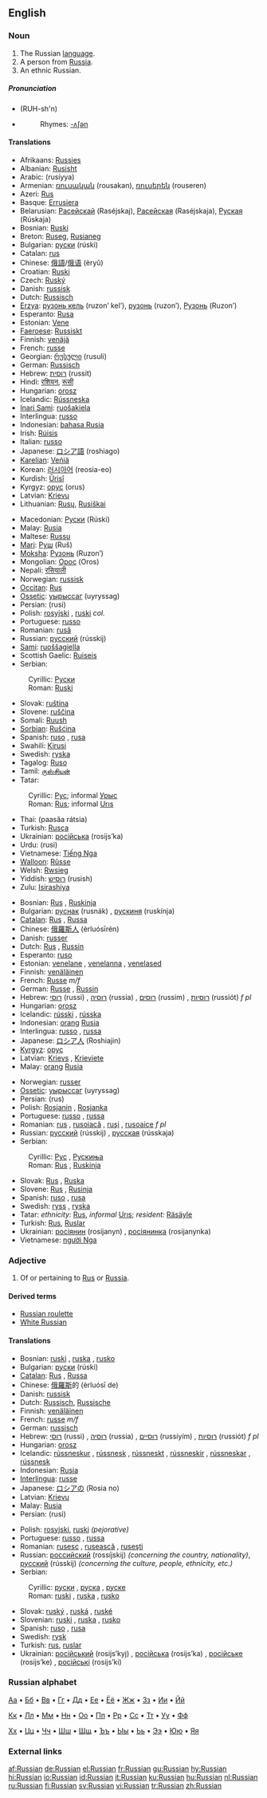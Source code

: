 {{interwiktionary|code=ru}}
==English==
{{wikipedia}}

===Noun===
{{en-noun}}

# The Russian [[language]].
# A person from [[Russia]].
# An ethnic Russian.

=====Pronunciation=====
* {{IPA|/'rʌʃ(ə)n/}}  (RUH-sh'n)
*{{audio|en-us-Russian.ogg|Audio (US)}}
*:Rhymes: [[Rhymes:English:-ʌʃən|-ʌʃən]]

====Translations====
{{trans-top|the Russian language}}
*Afrikaans: [[Russies]]
*Albanian: [[Rusisht]]
*Arabic: {{ARchar|[[روسية]]}} (rusíyya) {{f}}
*Armenian: [[ռուսական]] (rousakan), [[ռուսերեն]] (rouseren)
*Azeri: [[Rus]]
*Basque: [[Errusiera]]
*Belarusian: [[Расейскай]] (Raséjskaj), [[Расейская]] (Raséjskaja), [[Руская]] (Rúskaja)
*Bosnian: [[Ruski]] {{m}}
*Breton: [[Ruseg]], [[Rusianeg]]
*Bulgarian: [[руски]] (rúski) {{m}}
*Catalan: [[rus]] {{m}}
*Chinese: [[俄語]]/[[俄语]] (èryǔ)
*Croatian: [[Ruski]] {{m}}
*Czech: [[Ruský]]
*Danish: [[russisk]]
*Dutch: [[Russisch]]
*[[Erzya]]: [[рузонь кель]] (ruzon’ kel’), [[рузонь]] (ruzon’), [[Рузонь]] (Ruzon’)
*Esperanto: [[Rusa]]
*Estonian: [[Vene]]
*[[Faeroese]]: [[Russiskt]]
*Finnish: [[venäjä]]
*French: [[russe]] {{m}}
*Georgian: [[რუსული]] (rusuli)
*German: [[Russisch]] {{n}}
*Hebrew: [[רוסית]] (russit)
*Hindi: [[रशियन]], [[रूसी]] <!--Transliteration needed.-->
*Hungarian: [[orosz]]
*Icelandic: [[Rússneska]]
*[[Inari Sami]]: [[ruošakiela]]
*Interlingua: [[russo]]
*Indonesian: [[bahasa Rusia]]
*Irish: [[Rúisis]]
*Italian: [[russo]]
*Japanese: [[ロシア語]] (roshiago)
*[[Karelian]]: [[Veńiä]]
*Korean: [[러시아어]] (reosia-eo)
*Kurdish: [[Ûrisî]]
*Kyrgyz: [[орус]] (orus)
*Latvian: [[Krievu]]
*Lithuanian: [[Rusų]], [[Rusiškai]]
{{trans-mid}}
*Macedonian: [[Руски]] (Rúski)
*Malay: [[Rusia]]
*Maltese: [[Russu]]
*[[Mari]]: [[Руш]] (Ruš)
*[[Moksha]]: [[Рузонь]] (Ruzon’)
*Mongolian: [[Орос]] (Oros)
*Nepali: [[रसियाली]]
*Norwegian: [[russisk]]
*[[Occitan]]: [[Rus]]
*[[Ossetic]]: [[уырыссаг]] (uyryssag)
*Persian: {{FAchar|[[روسی]]}} (rusi)
*Polish: [[rosyjski]] {{m}}, [[ruski]] {{m}} ''col.''
*Portuguese: [[russo]] {{m}}
*Romanian: [[rusă]] {{f}}
*Russian: [[русский]] (rússkij) {{m}}
*[[Sami]]: [[ruoššagiella]]
*Scottish Gaelic: [[Ruiseis]] {{f}}
*Serbian:
:Cyrillic: [[Руски]] {{m}}
:Roman: [[Ruski]] {{m}}
*Slovak: [[ruština]] {{f}}
*Slovene: [[ruščina]] {{f}}
*Somali: [[Ruush]]
*[[Sorbian]]: [[Rušćina]]
*Spanish: [[ruso]] {{m}} , [[rusa]] {{f}}
*Swahili: [[Kirusi]]
*Swedish: [[ryska]]
*Tagalog: [[Ruso]]
*Tamil: [[ருஸ்சியன்]]
*Tatar:
:Cyrillic: [[Рус]]; informal [[Урыс]]
:Roman: [[Rus]]; informal [[Urıs]]
*Thai: {{THchar|[[ภาษารัสเซีย]]}} (paasăa rátsia)
*Turkish: [[Rusça]]
*Ukrainian: [[російська]] (rosijs’ka)
*Urdu: {{URchar|[[روسی]]}} (rusi)
*Vietnamese: [[Tiếng Nga]]
*[[Walloon]]: [[Rûsse]]
*Welsh: [[Rwsieg]]
*Yiddish: [[רוסיש]] (rusish)
*Zulu: [[Isirashiya]]
{{trans-bottom}}

{{trans-top|a person from Russia}}
*Bosnian: [[Rus]] {{m}}, [[Ruskinja]] {{f}}
*Bulgarian: [[руснак]] (rusnák) {{m}}, [[рускиня]] (ruskínja) {{f}}
*[[Catalan]]: [[Rus]] {{m}}, [[Russa]] {{f}}
*Chinese: [[俄羅斯人]] (èrluósīrén)
*Danish: [[russer]]
*Dutch: [[Rus]] {{m}}, [[Russin]] {{f}}
*Esperanto: [[ruso]]
*Estonian: [[venelane]] {{m}}, [[venelanna]] {{f}}, [[venelased]] {{p}}
*Finnish: [[venäläinen]]
*French: [[Russe]] ''m/f''
*German: [[Russe]] {{m}}, [[Russin]] {{f}}
*Hebrew: [[רוסי]] (russi) {{m}}, [[רוסיה]] (russia) {{f}}, [[רוסים]] (russim) {{p}}, [[רוסיות]] (russiót) ''f pl''
*Hungarian: [[orosz]]
*Icelandic: [[rússki]] {{m}}, [[rússka]] {{f}}
*Indonesian: [[orang]] [[Rusia]]
*Interlingua: [[russo]] {{m}}, [[russa]] {{f}}
*Japanese: [[ロシア人]] (Roshiajin)
*[[Kyrgyz]]: [[орус]]
*Latvian: [[Krievs]] {{m}}, [[Krieviete]] {{f}}
*Malay: [[orang]] [[Rusia]]
{{trans-middle}}
*Norwegian: [[russer]]
*[[Ossetic]]: [[уырыссаг]] (uyryssag)
*Persian: {{FAchar|[[روس]]}} (rus)
*Polish: [[Rosjanin]] {{m}}, [[Rosjanka]] {{f}}
*Portuguese: [[russo]] {{m}}, [[russa]] {{f}}
*Romanian: [[rus]] {{m}}, [[rusoiacă]] {{f}}, [[ruşi]] {{p}}, [[rusoaice]] ''f pl''
*Russian: [[русский]] (rússkij) {{m}}, [[русская]] (rússkaja) {{f}}
*Serbian:
:Cyrillic: [[Рус]] {{m}}, [[Рускиња]] {{f}}
:Roman: [[Rus]] {{m}}, [[Ruskinja]] {{f}}
*Slovak: [[Rus]] {{m}}, [[Ruska]] {{f}}
*Slovene: [[Rus]] {{m}}, [[Rusinja]] {{f}}
*Spanish: [[ruso]] {{m}}, [[rusa]] {{f}}
*Swedish: [[ryss]] {{m}}, [[ryska]] {{f}}
*Tatar: ''ethnicity:'' [[Rus]], ''informal'' [[Urıs]]; ''resident:'' [[Räsäyle]]
*Turkish: [[Rus]], [[Ruslar]] {{p}}
*Ukrainian: [[росіянин]] (rosijanyn) {{m}}, [[росіянинка]] (rosijanynka) {{f}}
*Vietnamese: [[người Nga]]
{{trans-bottom}}

===Adjective===
{{en-adj}}

# Of or pertaining to [[Rus]] or [[Russia]].

====Derived terms====
*[[Russian roulette]]
*[[White Russian]]

====Translations====
{{top}}
*Bosnian: [[ruski]] {{m}}, [[ruska]] {{f}}, [[rusko]] {{n}}
*Bulgarian: [[руски]] (rúski) {{m}}
*[[Catalan]]: [[Rus]] {{m}}, [[Russa]] {{f}}
*Chinese: [[俄羅斯]]的 (èrluósī de)
*Danish: [[russisk]]
*Dutch: [[Russisch]], [[Russische]]
*Finnish: [[venäläinen]]
*French: [[russe]] ''m/f''
*German: [[russisch]]
*Hebrew: [[רוסי]] (russi) {{m}}, [[רוסיה]] (russia) {{f}}, [[רוסיים]] (russiyím) {{p}}, [[רוסיות]] (russiót) ''f pl''
*Hungarian: [[orosz]]
*Icelandic: [[rússneskur]] {{m}}, [[rússnesk]] {{f}}, [[rússneskt]] {{n}}, [[rússneskir]] {{m}} {{p}}, [[rússneskar]] {{f}} {{p}}, [[rússnesk]] {{n}} {{p}}
*Indonesian: [[Rusia]]
*[[Interlingua]]: [[russe]]
*Japanese: [[ロシア]]の (Rosia no)
*Latvian: [[Krievu]]
*Malay: [[Rusia]]
*Persian: {{FAchar|[[روسی]]}} (rusi)
{{mid}}
*Polish: [[rosyjski]], [[ruski]] ''(pejorative)''
*Portuguese: [[russo]] {{m}}, [[russa]] {{f}}
*Romanian: [[rusesc]] {{m}}, [[rusească]] {{f}}, [[ruseşti]] {{p}}
*Russian: [[российский]] (rossíjskij) {{m}} ''(concerning the country, nationality)'', [[русский]] (rússkij) {{m}} ''(concerning the culture, people, ethnicity, etc.)''
*Serbian:
:Cyrillic: [[руски]] {{m}}, [[руска]] {{f}}, [[руске]] {{n}}
:Roman: [[ruski]] {{m}}, [[ruska]] {{f}}, [[rusko]] {{n}}
*Slovak: [[ruský]] {{m}}, [[ruská]] {{f}}, [[ruské]] {{n}}
*Slovenian: [[ruski]] {{m}}, [[ruska]] {{f}}, [[rusko]] {{n}}
*Spanish: [[ruso]] {{m}}, [[rusa]] {{f}}
*Swedish: [[rysk]]
*Turkish: [[rus]], [[ruslar]] {{p}}
*Ukrainian: [[російський]] (rosijs’kyj) {{m}}, [[російська]] (rosijs’ka) {{f}}, [[російське]] (rosijs’ke) {{n}}, [[російські]] (rosijs’ki) {{p}}
{{bottom}}

===Russian alphabet===
{{rfc-header|Russian alphabet}}
[[Index:Russian/а|Аа]] • [[Index:Russian/б|Бб]] • [[Index:Russian/в|Вв]] • [[Index:Russian/г|Гг]] • [[Index:Russian/д|Дд]] • [[Index:Russian/е|Ее]] • [[Index:Russian/ё|Ёё]] • [[Index:Russian/ж|Жж]] • [[Index:Russian/з|Зз]] • [[Index:Russian/и|Ии]] • [[Index:Russian/й|Йй]]

[[Index:Russian/к|Кк]] • [[Index:Russian/л|Лл]] • [[Index:Russian/м|Мм]] • [[Index:Russian/н|Нн]] • [[Index:Russian/о|Оо]] • [[Index:Russian/п|Пп]] • [[Index:Russian/р|Рр]] • [[Index:Russian/с|Сс]] • [[Index:Russian/т|Тт]] • [[Index:Russian/у|Уу]] • [[Index:Russian/ф|Фф]]

[[Index:Russian/х|Хх]] • [[Index:Russian/ц|Цц]] • [[Index:Russian/ч|Чч]] • [[Index:Russian/ш|Шш]] • [[Index:Russian/щ|Щщ]] • [[Index:Russian/ъ|Ъъ]] • [[Index:Russian/ы|Ыы]] • [[Index:Russian/ь|Ьь]] • [[Index:Russian/э|Ээ]] • [[Index:Russian/ю|Юю]] • [[Index:Russian/я|Яя]]

===External links===
{{ethnologue|code=rus}}

[[af:Russian]]
[[de:Russian]]
[[el:Russian]]
[[fr:Russian]]
[[gu:Russian]]
[[hy:Russian]]
[[hi:Russian]]
[[io:Russian]]
[[id:Russian]]
[[it:Russian]]
[[ku:Russian]]
[[hu:Russian]]
[[nl:Russian]]
[[ru:Russian]]
[[fi:Russian]]
[[sv:Russian]]
[[vi:Russian]]
[[tr:Russian]]
[[zh:Russian]]